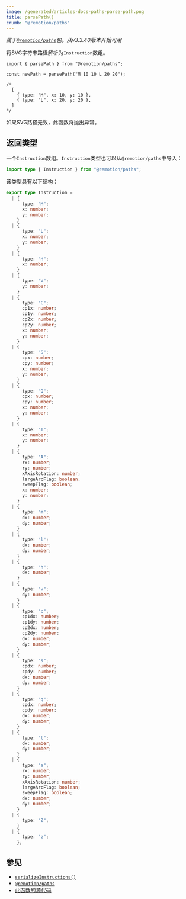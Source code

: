 ```yaml
---
image: /generated/articles-docs-paths-parse-path.png
title: parsePath()
crumb: "@remotion/paths"
---
```


_属于[`@remotion/paths`](/docs/paths)包。从v3.3.40版本开始可用_

将SVG字符串路径解析为`Instruction`数组。

```tsx twoslash title="reset-path.ts"
import { parsePath } from "@remotion/paths";

const newPath = parsePath("M 10 10 L 20 20");

/*
  [
    { type: "M", x: 10, y: 10 },
    { type: "L", x: 20, y: 20 },
  ]
*/
```

如果SVG路径无效，此函数将抛出异常。

## 返回类型

一个`Instruction`数组。`Instruction`类型也可以从`@remotion/paths`中导入：

```ts twoslash
import type { Instruction } from "@remotion/paths";
```

该类型具有以下结构：

```ts twoslash
export type Instruction =
  | {
      type: "M";
      x: number;
      y: number;
    }
  | {
      type: "L";
      x: number;
      y: number;
    }
  | {
      type: "H";
      x: number;
    }
  | {
      type: "V";
      y: number;
    }
  | {
      type: "C";
      cp1x: number;
      cp1y: number;
      cp2x: number;
      cp2y: number;
      x: number;
      y: number;
    }
  | {
      type: "S";
      cpx: number;
      cpy: number;
      x: number;
      y: number;
    }
  | {
      type: "Q";
      cpx: number;
      cpy: number;
      x: number;
      y: number;
    }
  | {
      type: "T";
      x: number;
      y: number;
    }
  | {
      type: "A";
      rx: number;
      ry: number;
      xAxisRotation: number;
      largeArcFlag: boolean;
      sweepFlag: boolean;
      x: number;
      y: number;
    }
  | {
      type: "m";
      dx: number;
      dy: number;
    }
  | {
      type: "l";
      dx: number;
      dy: number;
    }
  | {
      type: "h";
      dx: number;
    }
  | {
      type: "v";
      dy: number;
    }
  | {
      type: "c";
      cp1dx: number;
      cp1dy: number;
      cp2dx: number;
      cp2dy: number;
      dx: number;
      dy: number;
    }
  | {
      type: "s";
      cpdx: number;
      cpdy: number;
      dx: number;
      dy: number;
    }
  | {
      type: "q";
      cpdx: number;
      cpdy: number;
      dx: number;
      dy: number;
    }
  | {
      type: "t";
      dx: number;
      dy: number;
    }
  | {
      type: "a";
      rx: number;
      ry: number;
      xAxisRotation: number;
      largeArcFlag: boolean;
      sweepFlag: boolean;
      dx: number;
      dy: number;
    }
  | {
      type: "Z";
    }
  | {
      type: "z";
    };
```

## 参见

- [`serializeInstructions()`](/docs/paths/serialize-instructions)
- [`@remotion/paths`](/docs/paths)
- [此函数的源代码](https://github.com/remotion-dev/remotion/blob/main/packages/paths/src/parse-path.ts)

